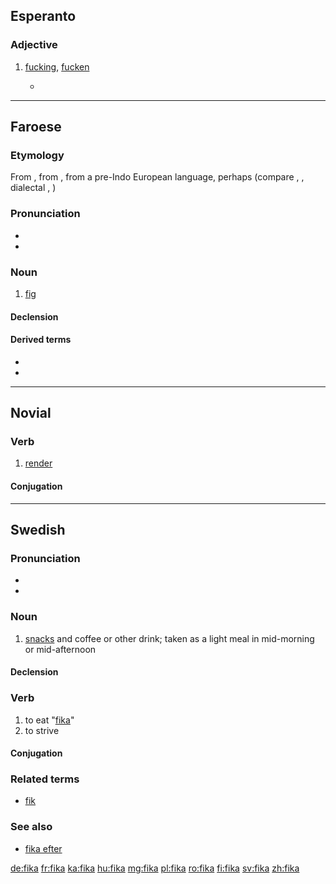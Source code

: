 ==Esperanto==

===Adjective===
{{eo-adj}}

# {{context|vulgar|lang=eo}} [[fucking]], [[fucken]]
#* {{quote-newsgroup
    | date = 2000-01-16
    | title = Neĝa Taglibro (komika)
    | first = David J.
    | last = Coffin
    | newsgroup = soc.culture.esperanto
    | id = nEcg4.3600$Ef6.939221@news.shore.net
    | url = http://groups.google.com/group/soc.culture.esperanto/msg/1c0e31dbe97cd813
    | passage = Dek-kvin Dio-damnaj '''fikaj''' {{l|eo|centimetroj}} da '''fika''' {{l|eo|neĝo}} kaj '''fika''' {{l|eo|neĝpluvo}} kaj '''fika''' {{l|eo|glacio}} kaj {{l|eo|neniu}} {{l|eo|scias}} {{l|eo|kia}} {{l|eo|alia}} {{l|eo|blanka}} {{l|eo|fekaĵo}} {{l|eo|falis}} {{l|eo|lastanokte}}.
    | translation = 15 goddamn '''fucking''' centimeters of '''fucking''' snow and '''fucking''' sleet and '''fucking''' ice and nobody-knows-what kind of other white shit fell last night.
}}
----

==Faroese==

===Etymology===
From {{etyl|VL.|fo}} {{term/t|la|fīca||fig}}, from {{etyl|la|fo}} {{term/t|la|fīcus||fig tree}}, from a pre-Indo European language, perhaps {{etyl|phn|fo}} {{term|||tr=pagh|ripe fig|lang=phn|sc=Phnx}} (compare {{etyl|hbo|-}} {{term|פַּגָּה||early fallen fig|lang=he|tr=paggâ}}, {{etyl|syc|-}} {{term|ܦܓܐ|tr=paggāʾ|lang=syc}}, dialectal {{etyl|ar|-}} {{term|-|tr=faġġ|lang=ar}}, {{term|||tr=fiġġ|lang=ar|sc=Arab}})

===Pronunciation===
* {{IPA|/ˈfiːka/|lang=fo}}
* {{rhymes|iːka|lang=fo}}

===Noun===
{{fo-noun|f|fiku|fikur}}

# [[fig]]

====Declension====
{{fo-decl-noun-f1|fik}}

====Derived terms====
* {{l|fo|fikublað}}
* {{l|fo|fikutræ}}

----
==Novial==

===Verb===
{{nov-verb}}

# [[render]]

====Conjugation====
{{nov-conj}}

----

==Swedish==

===Pronunciation===
* {{IPA|/ˈfiːˌka/|lang=sv}}
* {{audio|Sv-fika.ogg|audio}}

===Noun===
{{sv-noun|c}}

# [[snacks]] and coffee or other drink; taken as a light meal in mid-morning or mid-afternoon

====Declension====
{{sv-noun-reg-or|fik}}

===Verb===
{{head|sv|verb}}

# to eat "[[#Noun|fika]]"
# to strive

====Conjugation====
{{sv-conj-wk|nop=1}}

===Related terms===
* [[fik]]

===See also===
* [[fika efter]]

[[de:fika]]
[[fr:fika]]
[[ka:fika]]
[[hu:fika]]
[[mg:fika]]
[[pl:fika]]
[[ro:fika]]
[[fi:fika]]
[[sv:fika]]
[[zh:fika]]